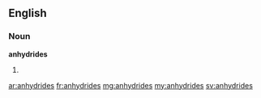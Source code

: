 ==English==

===Noun===
'''anhydrides'''

# {{plural of|anhydride}}

[[ar:anhydrides]]
[[fr:anhydrides]]
[[mg:anhydrides]]
[[my:anhydrides]]
[[sv:anhydrides]]